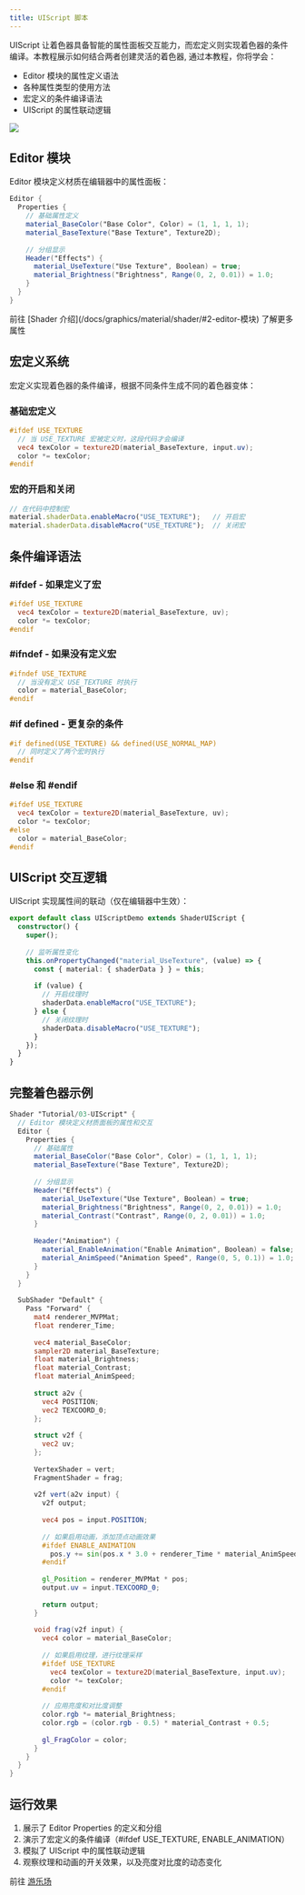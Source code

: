```yaml
---
title: UIScript 脚本
---
```


UIScript 让着色器具备智能的属性面板交互能力，而宏定义则实现着色器的条件编译。本教程展示如何结合两者创建灵活的着色器, 通过本教程，你将学会：
- Editor 模块的属性定义语法
- 各种属性类型的使用方法
- 宏定义的条件编译语法
- UIScript 的属性联动逻辑


<Image
  src="https://mdn.alipayobjects.com/huamei_dmxymu/afts/img/A*5WoAR7VBZtcAAAAAS9AAAAgAeuuHAQ/original"
/>


## Editor 模块

Editor 模块定义材质在编辑器中的属性面板：

```glsl
Editor {
  Properties {
    // 基础属性定义
    material_BaseColor("Base Color", Color) = (1, 1, 1, 1);
    material_BaseTexture("Base Texture", Texture2D);
    
    // 分组显示
    Header("Effects") {
      material_UseTexture("Use Texture", Boolean) = true;
      material_Brightness("Brightness", Range(0, 2, 0.01)) = 1.0;
    }
  }
}
```

<Callout type="info">
前往 [Shader 介绍](/docs/graphics/material/shader/#2-editor-模块) 了解更多属性
</Callout>


## 宏定义系统

宏定义实现着色器的条件编译，根据不同条件生成不同的着色器变体：

### 基础宏定义
```glsl
#ifdef USE_TEXTURE
  // 当 USE_TEXTURE 宏被定义时，这段代码才会编译
  vec4 texColor = texture2D(material_BaseTexture, input.uv);
  color *= texColor;
#endif
```

### 宏的开启和关闭
```typescript
// 在代码中控制宏
material.shaderData.enableMacro("USE_TEXTURE");   // 开启宏
material.shaderData.disableMacro("USE_TEXTURE");  // 关闭宏
```

## 条件编译语法

### #ifdef - 如果定义了宏
```glsl
#ifdef USE_TEXTURE
  vec4 texColor = texture2D(material_BaseTexture, uv);
  color *= texColor;
#endif
```

### #ifndef - 如果没有定义宏
```glsl
#ifndef USE_TEXTURE
  // 当没有定义 USE_TEXTURE 时执行
  color = material_BaseColor;
#endif
```

### #if defined - 更复杂的条件
```glsl
#if defined(USE_TEXTURE) && defined(USE_NORMAL_MAP)
  // 同时定义了两个宏时执行
#endif
```

### #else 和 #endif
```glsl
#ifdef USE_TEXTURE
  vec4 texColor = texture2D(material_BaseTexture, uv);
  color *= texColor;
#else
  color = material_BaseColor;
#endif
```

## UIScript 交互逻辑

UIScript 实现属性间的联动（仅在编辑器中生效）：

```typescript
export default class UIScriptDemo extends ShaderUIScript {
  constructor() {
    super();
    
    // 监听属性变化
    this.onPropertyChanged("material_UseTexture", (value) => {
      const { material: { shaderData } } = this;
      
      if (value) {
        // 开启纹理时
        shaderData.enableMacro("USE_TEXTURE");
      } else {
        // 关闭纹理时
        shaderData.disableMacro("USE_TEXTURE");
      }
    });
  }
}
```

## 完整着色器示例

```glsl
Shader "Tutorial/03-UIScript" {
  // Editor 模块定义材质面板的属性和交互
  Editor {
    Properties {
      // 基础属性
      material_BaseColor("Base Color", Color) = (1, 1, 1, 1);
      material_BaseTexture("Base Texture", Texture2D);
      
      // 分组显示
      Header("Effects") {
        material_UseTexture("Use Texture", Boolean) = true;
        material_Brightness("Brightness", Range(0, 2, 0.01)) = 1.0;
        material_Contrast("Contrast", Range(0, 2, 0.01)) = 1.0;
      }
      
      Header("Animation") {
        material_EnableAnimation("Enable Animation", Boolean) = false;
        material_AnimSpeed("Animation Speed", Range(0, 5, 0.1)) = 1.0;
      }
    }
  }
  
  SubShader "Default" {
    Pass "Forward" {
      mat4 renderer_MVPMat;
      float renderer_Time;
      
      vec4 material_BaseColor;
      sampler2D material_BaseTexture;
      float material_Brightness;
      float material_Contrast;
      float material_AnimSpeed;
      
      struct a2v {
        vec4 POSITION;
        vec2 TEXCOORD_0;
      };
      
      struct v2f {
        vec2 uv;
      };
      
      VertexShader = vert;
      FragmentShader = frag;
      
      v2f vert(a2v input) {
        v2f output;
        
        vec4 pos = input.POSITION;
        
        // 如果启用动画，添加顶点动画效果
        #ifdef ENABLE_ANIMATION
          pos.y += sin(pos.x * 3.0 + renderer_Time * material_AnimSpeed) * 0.2;
        #endif
        
        gl_Position = renderer_MVPMat * pos;
        output.uv = input.TEXCOORD_0;
        
        return output;
      }
      
      void frag(v2f input) {
        vec4 color = material_BaseColor;
        
        // 如果启用纹理，进行纹理采样
        #ifdef USE_TEXTURE
          vec4 texColor = texture2D(material_BaseTexture, input.uv);
          color *= texColor;
        #endif
        
        // 应用亮度和对比度调整
        color.rgb *= material_Brightness;
        color.rgb = (color.rgb - 0.5) * material_Contrast + 0.5;
        
        gl_FragColor = color;
      }
    }
  }
}
```


## 运行效果

1. 展示了 Editor Properties 的定义和分组
2. 演示了宏定义的条件编译（#ifdef USE_TEXTURE, ENABLE_ANIMATION）
3. 模拟了 UIScript 中的属性联动逻辑
4. 观察纹理和动画的开关效果，以及亮度对比度的动态变化

前往 [游乐场](/examples/shaderlab-03-ui-script)


